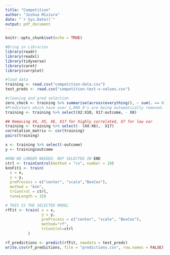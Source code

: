 ```yaml
---
title: "Competition"
author: "Joshua Misiura"
date: "`r Sys.Date()`"
output: pdf_document
---
```


```r
knitr::opts_chunk$set(echo = TRUE)
```

```r
#Bring in Libraries
library(readr)
library(readxl)
library(tidyverse)
library(caret)
library(corrplot)
```


```r
#load data
training <- read.csv("competition-data.csv") 
test_preds <- read.csv("competition-test-x-values.csv") 
```

```r
#cleaning and pred selection
zero_check <- training %>% summarise(across(everything(), ~ sum(. == 0)))
#Predictors which have over 1,000 0's are being automatically removed. We can't assess the signifigance of individual columns, so this is the best route to retain predictors which have unique values
training <- training %>% select(X2:X10, X17:outcome, - X8)
```


```r
## Removing X4, X5, X6, X17 for highly correlated, X7 for low var
training <- training %>% select(- (X4:X6),- X17)
correlation_matrix <- cor(training)
pairs(training)
```
```r
x <- training %>% select(-outcome)
y <- training$outcome
```


```r
#KNN NO LONGER NEEDED, NOT SELECTED IN END
ctrl <- trainControl(method = "cv", number = 10)
knnFit1 <- train(
  x = x,
  y = y,
  preProcess = c("center", "scale","BoxCox"),
  method = "knn",
  trControl = ctrl,
  tuneLength = 15)
```



```r
# THIS IS THE SELECTED MODEL
rfFit <- train( x = x,
                y = y,
                preProcess = c("center", "scale", "BoxCox"),
                method="rf", 
                trControl=ctrl
          )

```

```r
rf_predictions <- predict(rfFit, newdata = test_preds)
write.csv(rf_predictions, file = "predictions.csv", row.names = FALSE)

```

